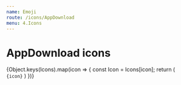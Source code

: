 ```yaml
---
name: Emoji
route: /icons/AppDownload
menu: 4.Icons
---
```


# AppDownload icons

<Row>
  {Object.keys(Icons).map(icon => {
    const Icon = Icons[icon];
    return (
      <Col xs={3} className="text-center">
        <div className="bg-gray-ultra-light p-2">
          <Icon size={4} />
        </div>
        <code>{icon}</code>
      </Col>
    )
  })}
</Row>
